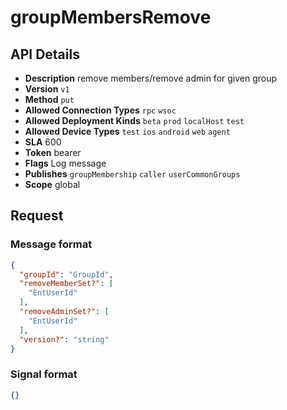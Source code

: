 # groupMembersRemove

## API Details

- **Description** remove members/remove admin for given group
- **Version** `v1`
- **Method** `put`
- **Allowed Connection Types** `rpc` `wsoc` 
- **Allowed Deployment Kinds** `beta` `prod` `localHost` `test` 
- **Allowed Device Types** `test` `ios` `android` `web` `agent` 
- **SLA** 600
- **Token** bearer
- **Flags** Log message
- **Publishes** `groupMembership` `caller` `userCommonGroups` 
- **Scope** global


## Request

### Message format

```json
{
  "groupId": "GroupId",
  "removeMemberSet?": [
    "EntUserId"
  ],
  "removeAdminSet?": [
    "EntUserId"
  ],
  "version?": "string"
}
```

### Signal format

```json
{}
```

